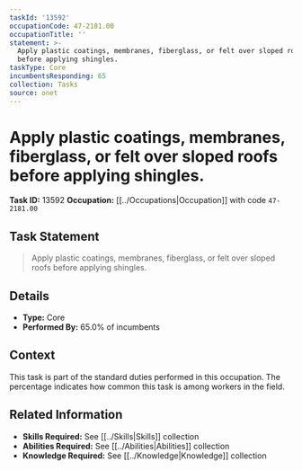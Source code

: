 ```yaml
---
taskId: '13592'
occupationCode: 47-2181.00
occupationTitle: ''
statement: >-
  Apply plastic coatings, membranes, fiberglass, or felt over sloped roofs
  before applying shingles.
taskType: Core
incumbentsResponding: 65
collection: Tasks
source: onet
---
```

# Apply plastic coatings, membranes, fiberglass, or felt over sloped roofs before applying shingles.

**Task ID:** 13592
**Occupation:** [[../Occupations|Occupation]] with code `47-2181.00`

## Task Statement

> Apply plastic coatings, membranes, fiberglass, or felt over sloped roofs before applying shingles.

## Details

- **Type:** Core
- **Performed By:** 65.0% of incumbents

## Context

This task is part of the standard duties performed in this occupation. The percentage indicates how common this task is among workers in the field.

## Related Information

- **Skills Required:** See [[../Skills|Skills]] collection
- **Abilities Required:** See [[../Abilities|Abilities]] collection
- **Knowledge Required:** See [[../Knowledge|Knowledge]] collection

